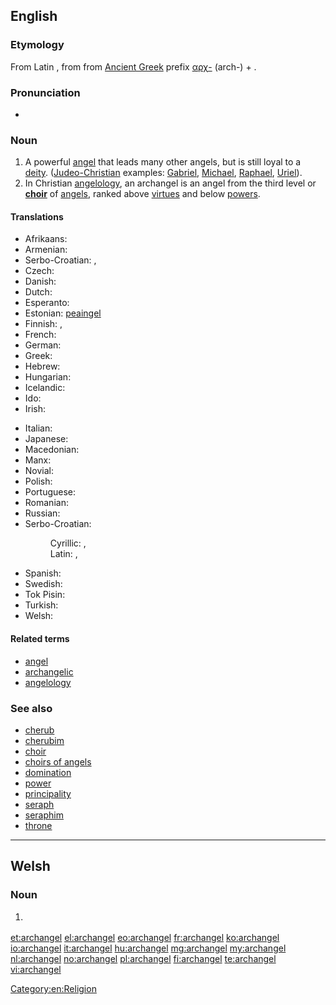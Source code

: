 {{also|Archangel}}
==English==
{{rfc-auto}}

===Etymology===
From Latin {{term|archangelus|lang=la}}, from {{etyl|grc}} {{term|ἀρχάγγελος|tr=arkhangelos|lang=grc}} from [[Ancient Greek]] prefix
[[αρχ-]] (arch-) + {{term|ἄγγελος||messenger|lang=grc}}.

===Pronunciation===
* {{IPA|/ˈɑː(r)kˌeɪn.dʒəl/}}

===Noun===
{{en-noun|archangels}}

# A powerful [[angel]] that leads many other angels, but is still loyal to a [[deity]]. ([[Judeo-Christian]] examples: [[Gabriel]], [[Michael]], [[Raphael]], [[Uriel]]).
# In Christian [[angelology]], an archangel is an angel from the third level or '''[[choir]]''' of [[angel]]s, ranked above [[virtue]]s and below [[power]]s.

====Translations====
{{trans-top|angel who leads other angels}}
* Afrikaans: {{t-|af|aartsengel}}
* Armenian: {{t-|hy|հրեշտակապետ|tr=hreštakapet}}
* Serbo-Croatian: {{t|sh|arhanđel|m}}, {{t|sh|arhanđeo|m}}
* Czech: {{t-|cs|archanděl|m}}
* Danish: {{t-|da|ærkeengel}}
* Dutch: {{t+|nl|aartsengel|m}}
* Esperanto: {{t-|eo|ĉefanĝelo|xs=Esperanto}}
* Estonian: [[peaingel]]
* Finnish: {{t+|fi|arkkienkeli}}, {{t-|fi|ylienkeli}}
* French: {{t+|fr|archange}}
* German: {{t+|de|Erzengel|m}}
* Greek: {{t+|el|αρχάγγελος|m|tr=archángelos}}
* Hebrew: {{t-|he|רב־מלאך|m|alt=רַב־מַלְאָךְ|tr=rav-mal'ákh}}
* Hungarian: {{t+|hu|arkangyal}}
* Icelandic: {{t-|is|erkiengill|m}}
* Ido: {{t+|io|arkianjelo}}
* Irish: {{t-|ga|ardaingeal|m}}
{{trans-mid}}
* Italian: {{t+|it|arcangelo|m}}
* Japanese: {{t-|ja|大天使|tr=だいてんし, dai-tenshi}}
* Macedonian: {{t-|mk|архангел|m|tr=árhangel}}
* Manx: {{t-|gv|ard-ainle|m}}
* Novial: {{tø|nov|arkianjele}}
* Polish: {{t+|pl|archanioł|m}}
* Portuguese: {{t|pt|arcanjo|m}}
* Romanian: {{t-|ro|arhanghel|m}}
* Russian: {{t+|ru|архангел|m|tr=arxángel}}
* Serbo-Croatian:
*: Cyrillic: {{t|sh|арханђел|m|sc=Cyrl}}, {{t|sh|арханђео|m|sc=Cyrl}}
*: Latin: {{t|sh|arhanđel|m}}, {{t|sh|arhanđeo|m}}
* Spanish: {{t+|es|arcángel|m}}
* Swedish: {{t-|sv|ärkeängel|c}}
* Tok Pisin: {{t-|tpi|akanggelo|xs=Tok Pisin}}
* Turkish: {{t-|tr|baş melek}}
* Welsh: {{t-|cy|archangel|m}}
{{trans-bottom}}

====Related terms====
{{rel-top|}}
* [[angel]]
* [[archangelic]]
* [[angelology]]
{{rel-mid}}
{{rel-bottom}}

===See also===
* [[cherub]]
* [[cherubim]]
* [[choir]]
* [[choirs of angels]]
* [[domination]]
* [[power]]
* [[principality]]
* [[seraph]]
* [[seraphim]]
* [[throne]]

[[Category:en:Religion]]

----

==Welsh==

===Noun===
{{cy-noun|m|archangylion}}

# {{religion|lang=cy}} {{l|en|archangel}}

[[et:archangel]]
[[el:archangel]]
[[eo:archangel]]
[[fr:archangel]]
[[ko:archangel]]
[[io:archangel]]
[[it:archangel]]
[[hu:archangel]]
[[mg:archangel]]
[[my:archangel]]
[[nl:archangel]]
[[no:archangel]]
[[pl:archangel]]
[[fi:archangel]]
[[te:archangel]]
[[vi:archangel]]